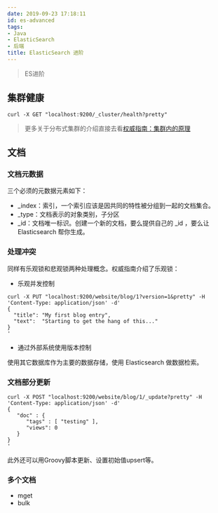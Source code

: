 ```yaml
---
date: 2019-09-23 17:18:11
id: es-advanced
tags:
- Java
- ElasticSearch
- 后端
title: ElasticSearch 进阶
---
```


> ES进阶

<!-- more -->

## 集群健康

````
curl -X GET "localhost:9200/_cluster/health?pretty"

````

> 更多关于分布式集群的介绍直接去看[权威指南：集群内的原理](https://www.elastic.co/guide/cn/elasticsearch/guide/current/distributed-cluster.html)

## 文档

### 文档元数据

三个必须的元数据元素如下：

* _index：索引，一个索引应该是因共同的特性被分组到一起的文档集合。
* _type：文档表示的对象类别，子分区
* _id：文档唯一标识。创建一个新的文档，要么提供自己的 _id ，要么让 Elasticsearch 帮你生成。

### 处理冲突

同样有乐观锁和悲观锁两种处理概念。权威指南介绍了乐观锁：

* 乐观并发控制

````
curl -X PUT "localhost:9200/website/blog/1?version=1&pretty" -H 'Content-Type: application/json' -d'
{
  "title": "My first blog entry",
  "text":  "Starting to get the hang of this..."
}
'
````

* 通过外部系统使用版本控制

<!-- TODO: 有实践经验之后完善这篇 -->
使用其它数据库作为主要的数据存储，使用 Elasticsearch 做数据检索。

### 文档部分更新

````
curl -X POST "localhost:9200/website/blog/1/_update?pretty" -H 'Content-Type: application/json' -d'
{
   "doc" : {
      "tags" : [ "testing" ],
      "views": 0
   }
}
'
````

此外还可以用Groovy脚本更新、设置初始值upsert等。

### 多个文档

* mget
* bulk